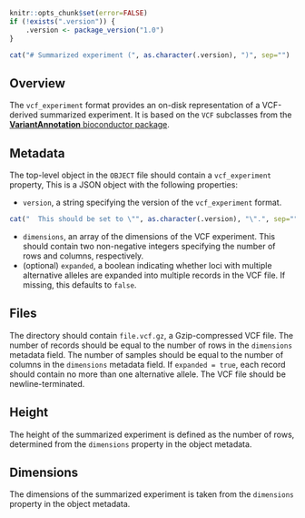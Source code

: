 ```r
knitr::opts_chunk$set(error=FALSE)
if (!exists(".version")) {
    .version <- package_version("1.0")
}
```

```r
cat("# Summarized experiment (", as.character(.version), ")", sep="")
```

## Overview

The `vcf_experiment` format provides an on-disk representation of a VCF-derived summarized experiment. 
It is based on the `VCF` subclasses from the [**VariantAnnotation** bioconductor package](https://bioconductor.org/packages/VariantAnnotation).

## Metadata

The top-level object in the `OBJECT` file should contain a `vcf_experiment` property, 
This is a JSON object with the following properties:

- `version`, a string specifying the version of the `vcf_experiment` format.
```r
cat("  This should be set to \"", as.character(.version), "\".", sep="")
```
- `dimensions`, an array of the dimensions of the VCF experiment.
  This should contain two non-negative integers specifying the number of rows and columns, respectively.
- (optional) `expanded`, a boolean indicating whether loci with multiple alternative alleles are expanded into multiple records in the VCF file.
  If missing, this defaults to `false`.

## Files

The directory should contain `file.vcf.gz`, a Gzip-compressed VCF file.
The number of records should be equal to the number of rows in the `dimensions` metadata field.
The number of samples should be equal to the number of columns in the `dimensions` metadata field.
If `expanded = true`, each record should contain no more than one alternative allele.
The VCF file should be newline-terminated.

## Height

The height of the summarized experiment is defined as the number of rows, determined from the `dimensions` property in the object metadata.

## Dimensions

The dimensions of the summarized experiment is taken from the `dimensions` property in the object metadata.
